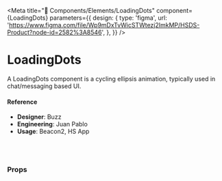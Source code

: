 
<Meta
  title="🧬 Components/Elements/LoadingDots"
  component={LoadingDots}
  parameters={{
    design: {
      type: 'figma',
      url:
        'https://www.figma.com/file/Wp9mDxTvWicSTWtezj2ImkMP/HSDS-Product?node-id=2582%3A8546',
    },
  }}
/>

# LoadingDots

A LoadingDots component is a cycling ellipsis animation, typically used in chat/messaging based UI.

<Preview>
  <Story name="default">
    <LoadingDots />
  </Story>
</Preview>

#### Reference

- **Designer**: Buzz
- **Engineering**: Juan Pablo
- **Usage**: Beacon2, HS App

<br />
<br />

### Props

<Props of={LoadingDots} />
